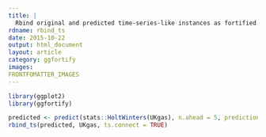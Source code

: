 ```yaml
---
title: |
  Rbind original and predicted time-series-like instances as fortified list("data.frame")
rdname: rbind_ts
date: 2015-10-22
output: html_document
layout: article
category: ggfortify
images:
FRONTFOMATTER_IMAGES
---
```


```r
library(ggplot2)
library(ggfortify)
```

```r

predicted <- predict(stats::HoltWinters(UKgas), n.ahead = 5, prediction.interval = TRUE)
rbind_ts(predicted, UKgas, ts.connect = TRUE)



```